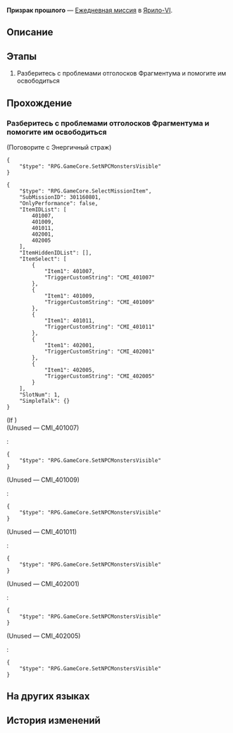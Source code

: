 {{Дополнить|Диалоги.}}
{{Миссия Инфобокс
|id              = 3011608
|Название        = 
|Изображение     = Миссия Освоения Призрак прошлого.png
|Тип             = Ежедневная миссия
|События         = 
|Глава           = 
|Условия         = 
|Персонажи       = Первопроходец; Энергичный страж
|СтартЛокация    = [[Ярило-VI]] — [[Коридор исчезающего эха]]
|Локации         = Коридор исчезающего эха
|Предыдущая      = 
|Следующая       = 
|Награды         = Кредиты*5 000
}}
'''Призрак прошлого''' — [[Ежедневная миссия]] в [[Ярило-VI]].

==Описание==
{{Описание|<!--официальное описание из Перекрёстка судеб-->}}

==Этапы==
# Разберитесь с проблемами отголосков Фрагментума и помогите им освободиться

==Прохождение==
{{Дополнить}}


===Разберитесь с проблемами отголосков Фрагментума и помогите им освободиться===
{{Описание миссии|локация=Коридор исчезающего эха|Среброгривые Стражи наткнулись на отголоски Фрагментума. Они не смогли их освободить, поскольку прижизненные желания призраков не были исполнены. Нужно им помочь.<br />Энергичный воин Среброгривых Стражей, похоже, беспокоится о своих обязанностях...}}
{{Диалог Начало}}

;(Поговорите с Энергичный страж)
<!--Unknown TalkSentence: 301160601-->
<!--Unknown TalkSentence: 301160602-->
<!--Unknown TalkSentence: 301160603-->
<pre>{
	"$type": "RPG.GameCore.SetNPCMonstersVisible"
}</pre>
<pre>{
	"$type": "RPG.GameCore.SelectMissionItem",
	"SubMissionID": 301160801,
	"OnlyPerformance": false,
	"ItemIDList": [
		401007,
		401009,
		401011,
		402001,
		402005
	],
	"ItemHiddenIDList": [],
	"ItemSelect": [
		{
			"Item1": 401007,
			"TriggerCustomString": "CMI_401007"
		},
		{
			"Item1": 401009,
			"TriggerCustomString": "CMI_401009"
		},
		{
			"Item1": 401011,
			"TriggerCustomString": "CMI_401011"
		},
		{
			"Item1": 402001,
			"TriggerCustomString": "CMI_402001"
		},
		{
			"Item1": 402005,
			"TriggerCustomString": "CMI_402005"
		}
	],
	"SlotNum": 1,
	"SimpleTalk": {}
}</pre>
;(If {{cx}}<!--SubMission Finish: 301160801-->)
;(Unused &mdash; CMI_401007)
<!--Unknown TalkSentence: 301160611-->
:<!--Unknown TalkSentence: 301160612-->
:<!--Unknown TalkSentence: 301160613-->
:<!--Unknown TalkSentence: 301160614-->
:<!--Unknown TalkSentence: 301160615-->
:<!--Unknown TalkSentence: 301160616-->
:<!--Unknown TalkSentence: 301160617-->
:<!--Unknown TalkSentence: 301160618-->
:<pre>{
	"$type": "RPG.GameCore.SetNPCMonstersVisible"
}</pre>

;(Unused &mdash; CMI_401009)
<!--Unknown TalkSentence: 301160621-->
:<!--Unknown TalkSentence: 301160622-->
:<!--Unknown TalkSentence: 301160623-->
:<!--Unknown TalkSentence: 301160624-->
:<!--Unknown TalkSentence: 301160625-->
:<!--Unknown TalkSentence: 301160626-->
:<!--Unknown TalkSentence: 301160627-->
:<pre>{
	"$type": "RPG.GameCore.SetNPCMonstersVisible"
}</pre>

;(Unused &mdash; CMI_401011)
<!--Unknown TalkSentence: 301160631-->
:<!--Unknown TalkSentence: 301160632-->
:<!--Unknown TalkSentence: 301160633-->
:<!--Unknown TalkSentence: 301160634-->
:<!--Unknown TalkSentence: 301160635-->
:<!--Unknown TalkSentence: 301160636-->
:<!--Unknown TalkSentence: 301160637-->
:<pre>{
	"$type": "RPG.GameCore.SetNPCMonstersVisible"
}</pre>

;(Unused &mdash; CMI_402001)
<!--Unknown TalkSentence: 301160641-->
:<!--Unknown TalkSentence: 301160642-->
:<!--Unknown TalkSentence: 301160643-->
:<!--Unknown TalkSentence: 301160644-->
:<!--Unknown TalkSentence: 301160645-->
:<!--Unknown TalkSentence: 301160646-->
:<!--Unknown TalkSentence: 301160647-->
:<pre>{
	"$type": "RPG.GameCore.SetNPCMonstersVisible"
}</pre>

;(Unused &mdash; CMI_402005)
<!--Unknown TalkSentence: 301160651-->
:<!--Unknown TalkSentence: 301160652-->
:<!--Unknown TalkSentence: 301160653-->
:<!--Unknown TalkSentence: 301160654-->
:<!--Unknown TalkSentence: 301160655-->
:<!--Unknown TalkSentence: 301160656-->
:<!--Unknown TalkSentence: 301160657-->
:<pre>{
	"$type": "RPG.GameCore.SetNPCMonstersVisible"
}</pre>
{{Диалог Конец}}

==На других языках==
{{На других языках
|en   = Ghost of the Past
|zhs  = 过去之灵
|zht  = 過去之靈
|ja   = 過去の霊
|ko   = 과거의 영혼
|es   = Un fantasma del pasado
|fr   = Fantôme du passé
|ru   = Призрак прошлого
|th   = วิญญาณจากอดีต
|vi   = Linh Hồn Xưa Cũ
|de   = Geist aus der Vergangenheit
|id   = Hantu dari Masa Lalu
|pt   = Fantasma do Passado
}}

==История изменений==
{{История изменений|2.7}}
